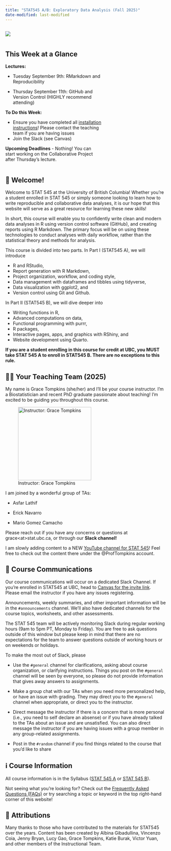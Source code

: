 ```yaml
---
title: "STAT545 A/B: Exploratory Data Analysis (Fall 2025)"
date-modified: last-modified
---
```


::::::: column-layout
::: {.column width="30%"}
![](images/stat545_transparent.png)
:::

::: {.column width="5%"}
:::

:::: {.column width="60%"}
::: {.callout-note icon="false"}
## This Week at a Glance

**Lectures:**

-   Tuesday September 9th: RMarkdown and Reproducibility

-   Thursday September 11th: GitHub and Version Control (HIGHLY recommend attending)

**To Do this Week:**

-   Ensure you have completed all [installation instructions](webpages/lectures_i/lec1a_installation.qmd)! Please contact the teaching team if you are having issues
-   Join the Slack (see Canvas)

**Upcoming Deadlines** - Nothing! You can start working on the Collaborative Project after Thursday's lecture.
:::
::::
:::::::

## 👋 Welcome!

Welcome to STAT 545 at the University of British Columbia! Whether you're a student enrolled in STAT 545 or simply someone looking to learn how to write reproducible and collaborative data analyses, it is our hope that this website will serve as a great resource for learning these new skills!

In short, this course will enable you to confidently write clean and modern data analyses in R using version control software (GitHub), and creating reports using R Markdown. The primary focus will be on using these technologies to conduct analyses with daily workflow, rather than the statistical theory and methods for analysis.

This course is divided into two parts. In Part I (STAT545 A), we will introduce

-   R and RStudio,
-   Report generation with R Markdown,
-   Project organization, workflow, and coding style,
-   Data management with dataframes and tibbles using tidyverse,
-   Data visualization with ggplot2, and
-   Version control using Git and Github.

In Part II (STAT545 B), we will dive deeper into

-   Writing functions in R,
-   Advanced computations on data,
-   Functional programming with purrr,
-   R packages,
-   Interactive pages, apps, and graphics with RShiny, and
-   Website development using Quarto.

**If you are a student enrolling in this course for credit at UBC, you MUST take STAT 545 A to enroll in STAT545 B. There are no exceptions to this rule.**

## 👩‍🏫 Your Teaching Team (2025)

My name is Grace Tompkins (she/her) and I'll be your course instructor. I'm a Biostatistician and recent PhD graduate passionate about teaching! I'm excited to be guiding you throughout this course.

![Instructor: Grace Tompkins](images/avatar.png){fig-align="center" width="229"}

I am joined by a wonderful group of TAs:

-   Asfar Lathif

-   Erick Navarro

-   Mario Gomez Camacho

Please reach out if you have any concerns or questions at grace\<at\>stat.ubc.ca, or through our **Slack channel!**

I am slowly adding content to a NEW [YouTube channel for STAT 545](https://youtube.com/playlist?list=PL32xpGMCWJAkihtosNGDQz0NP4UBqQnq8&si=82JyjqH-TcoLE9nI)! Feel free to check out the content there under the \@ProfTompkins account.

## 📲 Course Communications

Our course communications will occur on a dedicated Slack Channel. If you're enrolled in STAT545 at UBC, head to [Canvas for the invite link](https://canvas.ubc.ca/courses/169555/pages/stat-545a-canvas-page). Please email the instructor if you have any issues registering.

Announcements, weekly summaries, and other important information will be in the `#announcements` channel. We'll also have dedicated channels for the course topics, worksheets, and other assessments.

The STAT 545 team will be actively monitoring Slack during regular working hours (9am to 5pm PT, Monday to Friday). You are free to ask questions outside of this window but please keep in mind that there are no expectations for the team to answer questions outside of working hours or on weekends or holidays.

To make the most out of Slack, please

-   Use the `#general` channel for clarifications, asking about course organization, or clarifying instructions. Things you post on the `#general` channel will be seen by everyone, so please do not provide information that gives away answers to assignments.

-   Make a group chat with our TAs when you need more personalized help, or have an issue with grading. They may direct you to the `#general` channel when appropriate, or direct you to the instructor.

-   Direct message the instructor if there is a concern that is more personal (i.e., you need to self declare an absense) or if you have already talked to the TAs about an issue and are unsatisfied. You can also direct message the instructor if you are having issues with a group member in any group-related assignments.

-   Post in the `#random` channel if you find things related to the course that you’d like to share

## ℹ Course Information

All course information is in the Syllabus ([STAT 545 A](webpages/syllabus/syllabusA.qmd) or [STAT 545 B](webpages/syllabus/syllabusB.qmd)).

Not seeing what you're looking for? Check out the [Frequently Asked Questions (FAQs)](webpages/faq.qmd) or try searching a topic or keyword in the top right-hand corner of this website!

## 📝 Attributions

Many thanks to those who have contributed to the materials for STAT545 over the years. Content has been created by Albina Gibadullina, Vincenzo Coia, Jenny Bryan, Lucy Gao, Grace Tompkins, Katie Burak, Victor Yuan, and other members of the Instructional Team.
